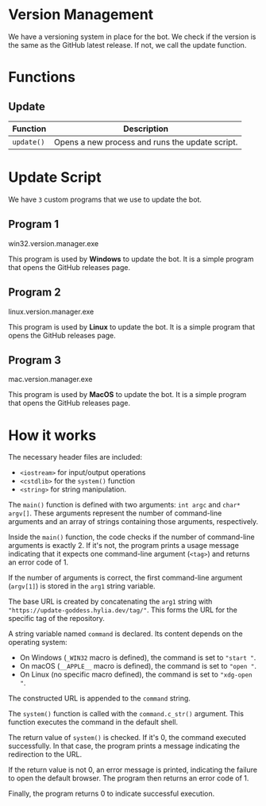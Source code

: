 # Version Management

We have a versioning system in place for the bot. We check if the version is the same as the GitHub latest release. If not, we call the update function.

# Functions

## Update

| Function     | Description                                            |
| ------------ | ------------------------------------------------------ |
| `update()`   | Opens a new process and runs the update script.        |

# Update Script

We have `3` custom programs that we use to update the bot.

## Program 1
win32.version.manager.exe

This program is used by **Windows** to update the bot. It is a simple program that opens the GitHub releases page.

## Program 2
linux.version.manager.exe

This program is used by **Linux** to update the bot. It is a simple program that opens the GitHub releases page.

## Program 3
mac.version.manager.exe

This program is used by **MacOS** to update the bot. It is a simple program that opens the GitHub releases page.

# How it works

The necessary header files are included:

- `<iostream>` for input/output operations
- `<cstdlib>` for the `system()` function
- `<string>` for string manipulation.

The `main()` function is defined with two arguments: `int argc` and `char* argv[]`. These arguments represent the number of command-line arguments and an array of strings containing those arguments, respectively.

Inside the `main()` function, the code checks if the number of command-line arguments is exactly 2. If it's not, the program prints a usage message indicating that it expects one command-line argument (`<tag>`) and returns an error code of 1.

If the number of arguments is correct, the first command-line argument (`argv[1]`) is stored in the `arg1` string variable.

The base URL is created by concatenating the `arg1` string with `"https://update-goddess.hylia.dev/tag/"`. This forms the URL for the specific tag of the repository.

A string variable named `command` is declared. Its content depends on the operating system:

- On Windows (`_WIN32` macro is defined), the command is set to `"start "`.
- On macOS (`__APPLE__` macro is defined), the command is set to `"open "`.
- On Linux (no specific macro defined), the command is set to `"xdg-open "`.

The constructed URL is appended to the `command` string.

The `system()` function is called with the `command.c_str()` argument. This function executes the command in the default shell.

The return value of `system()` is checked. If it's 0, the command executed successfully. In that case, the program prints a message indicating the redirection to the URL.

If the return value is not 0, an error message is printed, indicating the failure to open the default browser. The program then returns an error code of 1.

Finally, the program returns 0 to indicate successful execution.
